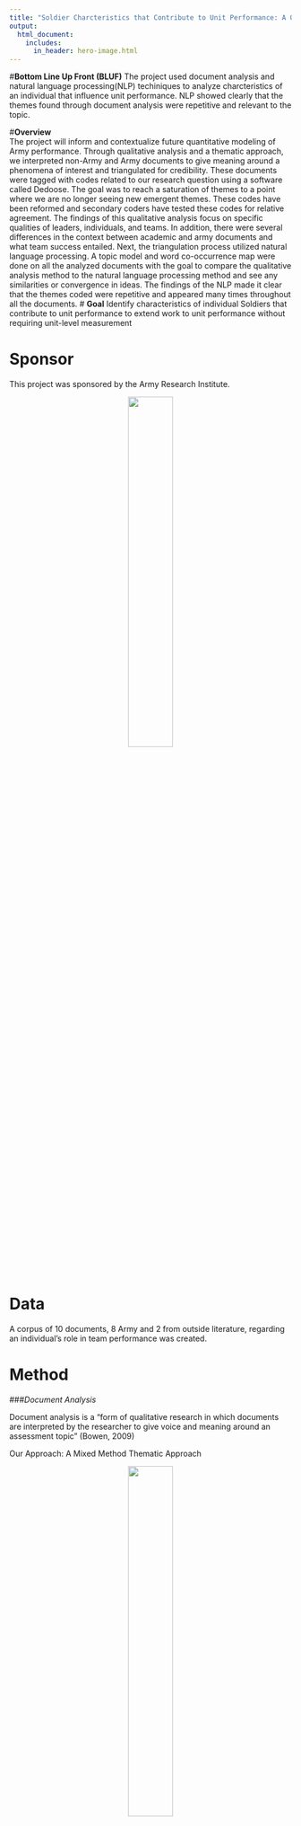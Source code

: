 ```yaml
---
title: "Soldier Charcteristics that Contribute to Unit Performance: A Qualitative Analysis"
output:
  html_document:
    includes:
      in_header: hero-image.html
---
```


#**Bottom Line Up Front (BLUF)**
The project used document analysis and natural language processing(NLP) techiniques to analyze charcteristics of an individual that influence unit performance. NLP showed clearly that the themes found through document analysis were repetitive and relevant to the topic.  

#**Overview**  
The project will inform and contextualize future quantitative modeling of Army performance. Through qualitative analysis and a thematic approach, we interpreted non-Army and Army documents to give meaning around a phenomena of interest and triangulated for credibility. These documents were tagged with codes related to our research question using a software called Dedoose. The goal was to reach a saturation of themes to a point where we are no longer seeing new emergent themes. These codes have been reformed and secondary coders have tested these codes for relative agreement. The findings of this qualitative analysis focus on specific qualities of leaders, individuals, and teams. In addition, there were several differences in the context between academic and army documents and what team success entailed.  Next, the triangulation process utilized natural language processing. A topic model and word co-occurrence map were done on all the analyzed documents with the goal to compare the qualitative analysis method to the natural language processing method and see any similarities or convergence in ideas. The findings of the NLP made it clear that the themes coded were repetitive and appeared many times throughout all the documents.
# **Goal**
Identify characteristics of individual Soldiers that contribute to unit performance to extend work to unit performance without requiring unit-level measurement

# **Sponsor**
This project was sponsored by the Army Research Institute.  
<p align="center">   

![ ](www/ARI.png){width=40% }  
</p>  


# **Data**   
A corpus of 10 documents, 8 Army and 2 from outside literature, regarding an individual's role in team performance was created.   

# **Method**
###*Document Analysis*  

Document analysis is a “form of qualitative research in which documents are interpreted by the researcher to give voice and meaning around an assessment topic" (Bowen, 2009)  

Our Approach: A Mixed Method Thematic Approach 

<p align="center">   

![ ](www/word_cloud.PNG){width=40% }  
</p>  

###*Natural Language Processing*  

Natural language processing (NLP) "strives to build machines that understand and respond to text data much the same way humans do" (IBM, 2022)  
  
All NLP for this project was run on a corpus composed of the 10 documents on which document analysis was conducted. The documents were clean by removing stop words (i.e. the, and, of) and legitimatizing each word. Lemmatizing transforms each word to a common base word.
  
####*Cooccurance*  
Cooccurance visualizes word pairs that occur together most frequently in the corpus.  

####*Term Frequency- Inverse Document Frequency*  
TF-IDF is a text classification method that reflects the importance of a word to a document in a corpus of documents.  
  
####*Latent Dirichlet Allocation*  
LDA is a Bayesian topic model that discovers the topics in a corpus of documents and the concurrent probability that they will occur.   



![ ](www/black-logo.png)

